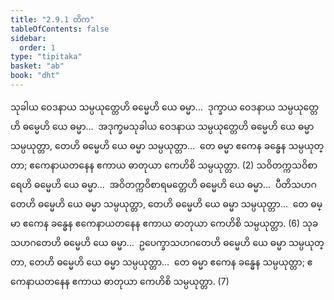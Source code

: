 ```yaml
---
title: "2.9.1 တိက"
tableOfContents: false
sidebar:
  order: 1
type: "tipitaka"
basket: "ab"
book: "dht"
---
```



<DynamicBreadcrumb />

<Division number="339" book="dht" e="ch" v="31" p="62">

<Paragraph number="425" book="dht">
သုခါယ ဝေဒနာယ သမ္ပယုတ္တေဟိ ဓမ္မေဟိ ယေ ဓမ္မာ…  ဒုက္ခာယ ဝေဒနာယ သမ္ပယုတ္တေဟိ ဓမ္မေဟိ ယေ ဓမ္မာ…  အဒုက္ခမသုခါယ ဝေဒနာယ သမ္ပယုတ္တေဟိ ဓမ္မေဟိ ယေ ဓမ္မာ သမ္ပယုတ္တာ, တေဟိ ဓမ္မေဟိ ယေ ဓမ္မာ သမ္ပယုတ္တာ…  တေ ဓမ္မာ ဧကေန ခန္ဓေန သမ္ပယုတ္တာ; ဧကေနာယတနေန ဧကာယ ဓာတုယာ ကေဟိစိ သမ္ပယုတ္တာ. (2)
</Paragraph>

</Division>
<Division number="340" book="dht" e="ch" v="31" p="62">

<Paragraph number="426" book="dht">
သဝိတက္ကသဝိစာရေဟိ ဓမ္မေဟိ ယေ ဓမ္မာ…  အဝိတက္ကဝိစာရမတ္တေဟိ ဓမ္မေဟိ ယေ ဓမ္မာ…  ပီတိသဟဂတေဟိ ဓမ္မေဟိ ယေ ဓမ္မာ သမ္ပယုတ္တာ, တေဟိ ဓမ္မေဟိ ယေ ဓမ္မာ သမ္ပယုတ္တာ…  တေ ဓမ္မာ ဧကေန ခန္ဓေန ဧကေနာယတနေန ဧကာယ ဓာတုယာ ကေဟိစိ သမ္ပယုတ္တာ. (6)
</Paragraph>

</Division>
<Division number="341" book="dht" e="ch" v="31" p="62">

<Paragraph number="427" book="dht">
သုခသဟဂတေဟိ ဓမ္မေဟိ ယေ ဓမ္မာ…  ဥပေက္ခာသဟဂတေဟိ ဓမ္မေဟိ ယေ ဓမ္မာ သမ္ပယုတ္တာ, တေဟိ ဓမ္မေဟိ ယေ ဓမ္မာ သမ္ပယုတ္တာ…  တေ ဓမ္မာ ဧကေန ခန္ဓေန သမ္ပယုတ္တာ; ဧကေနာယတနေန ဧကာယ ဓာတုယာ ကေဟိစိ သမ္ပယုတ္တာ. (7)
</Paragraph>
</Division>